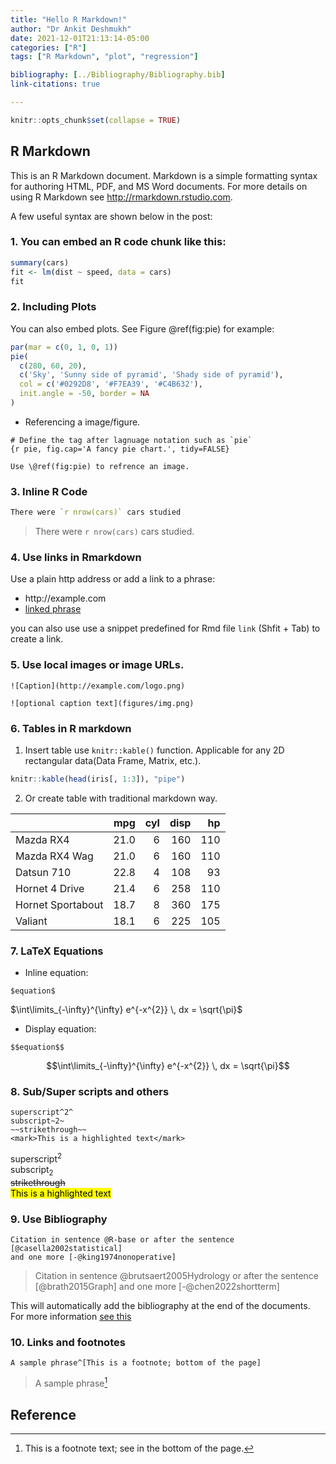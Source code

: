 ```yaml
---
title: "Hello R Markdown!"
author: "Dr Ankit Deshmukh"
date: 2021-12-01T21:13:14-05:00
categories: ["R"]
tags: ["R Markdown", "plot", "regression"]

bibliography: [../Bibliography/Bibliography.bib]
link-citations: true

---
```


```r
knitr::opts_chunk$set(collapse = TRUE)
```

## R Markdown

This is an R Markdown document. Markdown is a simple formatting syntax for authoring HTML, PDF, and MS Word documents. For more details on using R Markdown see <http://rmarkdown.rstudio.com>. 

A few useful syntax are shown below in the post: 

### 1. You can embed an R code chunk like this:

```r
summary(cars)
fit <- lm(dist ~ speed, data = cars)
fit
```

### 2. Including Plots

You can also embed plots. See Figure \@ref(fig:pie) for example:

```r
par(mar = c(0, 1, 0, 1))
pie(
  c(280, 60, 20),
  c('Sky', 'Sunny side of pyramid', 'Shady side of pyramid'),
  col = c('#0292D8', '#F7EA39', '#C4B632'),
  init.angle = -50, border = NA
)
```

- Referencing a image/figure.
```
# Define the tag after lagnuage notation such as `pie`
{r pie, fig.cap='A fancy pie chart.', tidy=FALSE}

Use \@ref(fig:pie) to refrence an image. 
```

### 3. Inline R Code

```r
There were `r nrow(cars)` cars studied
```

> There were `r nrow(cars)` cars studied.

### 4. Use links in Rmarkdown 
Use a plain http address or add a link to a phrase:

- http://example.com
- [linked phrase](http://example.com)

you can also use use a snippet predefined for Rmd file `link` (Shfit + Tab) to create a link. 

### 5. Use local images or image URLs.

```
![Caption](http://example.com/logo.png)

![optional caption text](figures/img.png)
```

### 6. Tables in R markdown
1. Insert table use `knitr::kable()` function. Applicable for any 2D rectangular data(Data Frame, Matrix, etc.).

```r
knitr::kable(head(iris[, 1:3]), "pipe")
```

2. Or create table with traditional markdown way. 

|                  |  mpg| cyl| disp|  hp|
|:-----------------|----:|---:|----:|---:|
|Mazda RX4         | 21.0|   6|  160| 110|
|Mazda RX4 Wag     | 21.0|   6|  160| 110|
|Datsun 710        | 22.8|   4|  108|  93|
|Hornet 4 Drive    | 21.4|   6|  258| 110|
|Hornet Sportabout | 18.7|   8|  360| 175|
|Valiant           | 18.1|   6|  225| 105|


### 7. LaTeX Equations
- Inline equation:
```
$equation$
```
$\int\limits_{-\infty}^{\infty} e^{-x^{2}} \, dx = \sqrt{\pi}$

- Display equation:
```
$$equation$$
```
$$\int\limits_{-\infty}^{\infty} e^{-x^{2}} \, dx = \sqrt{\pi}$$

### 8. Sub/Super scripts and others

```
superscript^2^   
subscript~2~   
~~strikethrough~~
<mark>This is a highlighted text</mark>
```

superscript^2^   
subscript~2~   
~~strikethrough~~   
<mark>This is a highlighted text</mark>


### 9. Use Bibliography 

```
Citation in sentence @R-base or after the sentence [@casella2002statistical] 
and one more [-@king1974nonoperative]
```
> Citation in sentence @brutsaert2005Hydrology or after the sentence [@brath2015Graph] and one more [-@chen2022shortterm]

This will automatically add the bibliography at the end of the documents. For more information [see this](https://www.liechi.org/en/2020/02/a-demo-for-citation-in-blogdown/)

### 10. Links and footnotes
```
A sample phrase^[This is a footnote; bottom of the page]
```
> A sample phrase^[This is a footnote text; see in the bottom of the page.]

## Reference


